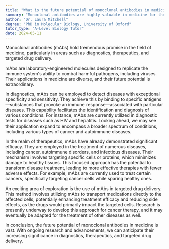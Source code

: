 ```yaml
---
title: "What is the future potential of monoclonal antibodies in medicine?"
summary: "Monoclonal antibodies are highly valuable in medicine for their applications in diagnostics, therapeutics, and targeted drug delivery, highlighting their significant potential in improving patient care."
author: "Dr. Laura Mitchell"
degree: "PhD in Molecular Biology, University of Oxford"
tutor_type: "A-Level Biology Tutor"
date: 2024-05-11
---
```


Monoclonal antibodies (mAbs) hold tremendous promise in the field of medicine, particularly in areas such as diagnostics, therapeutics, and targeted drug delivery.

mAbs are laboratory-engineered molecules designed to replicate the immune system's ability to combat harmful pathogens, including viruses. Their applications in medicine are diverse, and their future potential is extraordinary.

In diagnostics, mAbs can be employed to detect diseases with exceptional specificity and sensitivity. They achieve this by binding to specific antigens—substances that provoke an immune response—associated with particular diseases. This capability facilitates the identification and diagnosis of various conditions. For instance, mAbs are currently utilized in diagnostic tests for diseases such as HIV and hepatitis. Looking ahead, we may see their application expand to encompass a broader spectrum of conditions, including various types of cancer and autoimmune diseases.

In the realm of therapeutics, mAbs have already demonstrated significant efficacy. They are employed in the treatment of numerous diseases, including cancer, autoimmune disorders, and infectious diseases. Their mechanism involves targeting specific cells or proteins, which minimizes damage to healthy tissues. This focused approach has the potential to transform disease treatment, leading to more effective therapies with fewer adverse effects. For example, mAbs are currently used to treat certain cancers, specifically targeting cancer cells while sparing healthy ones.

An exciting area of exploration is the use of mAbs in targeted drug delivery. This method involves utilizing mAbs to transport medications directly to the affected cells, potentially enhancing treatment efficacy and reducing side effects, as the drugs would primarily impact the targeted cells. Research is presently underway to develop this approach for cancer therapy, and it may eventually be adapted for the treatment of other diseases as well.

In conclusion, the future potential of monoclonal antibodies in medicine is vast. With ongoing research and advancements, we can anticipate their increasing significance in diagnostics, therapeutics, and targeted drug delivery.
    